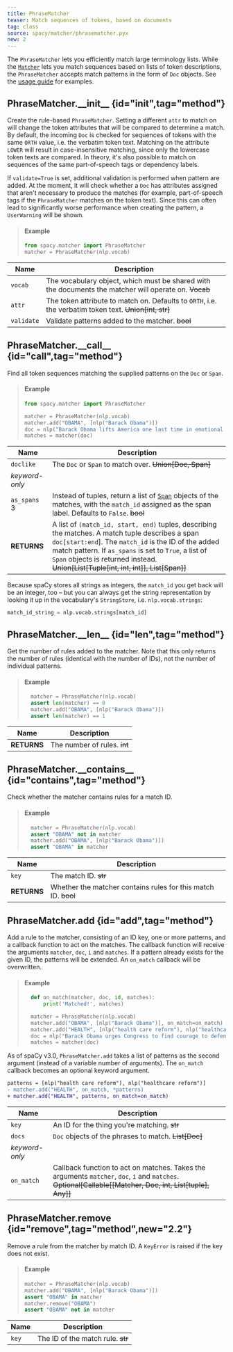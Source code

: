 ```yaml
---
title: PhraseMatcher
teaser: Match sequences of tokens, based on documents
tag: class
source: spacy/matcher/phrasematcher.pyx
new: 2
---
```


The `PhraseMatcher` lets you efficiently match large terminology lists. While
the [`Matcher`](/api/matcher) lets you match sequences based on lists of token
descriptions, the `PhraseMatcher` accepts match patterns in the form of `Doc`
objects. See the [usage guide](/usage/rule-based-matching#phrasematcher) for
examples.

## PhraseMatcher.\_\_init\_\_ {id="init",tag="method"}

Create the rule-based `PhraseMatcher`. Setting a different `attr` to match on
will change the token attributes that will be compared to determine a match. By
default, the incoming `Doc` is checked for sequences of tokens with the same
`ORTH` value, i.e. the verbatim token text. Matching on the attribute `LOWER`
will result in case-insensitive matching, since only the lowercase token texts
are compared. In theory, it's also possible to match on sequences of the same
part-of-speech tags or dependency labels.

If `validate=True` is set, additional validation is performed when pattern are
added. At the moment, it will check whether a `Doc` has attributes assigned that
aren't necessary to produce the matches (for example, part-of-speech tags if the
`PhraseMatcher` matches on the token text). Since this can often lead to
significantly worse performance when creating the pattern, a `UserWarning` will
be shown.

> #### Example
>
> ```python
> from spacy.matcher import PhraseMatcher
> matcher = PhraseMatcher(nlp.vocab)
> ```

| Name       | Description                                                                                            |
| ---------- | ------------------------------------------------------------------------------------------------------ |
| `vocab`    | The vocabulary object, which must be shared with the documents the matcher will operate on. ~~Vocab~~  |
| `attr`     | The token attribute to match on. Defaults to `ORTH`, i.e. the verbatim token text. ~~Union[int, str]~~ |
| `validate` | Validate patterns added to the matcher. ~~bool~~                                                       |

## PhraseMatcher.\_\_call\_\_ {id="call",tag="method"}

Find all token sequences matching the supplied patterns on the `Doc` or `Span`.

> #### Example
>
> ```python
> from spacy.matcher import PhraseMatcher
>
> matcher = PhraseMatcher(nlp.vocab)
> matcher.add("OBAMA", [nlp("Barack Obama")])
> doc = nlp("Barack Obama lifts America one last time in emotional farewell")
> matches = matcher(doc)
> ```

| Name                                  | Description                                                                                                                                                                                                                                                                                              |
| ------------------------------------- | -------------------------------------------------------------------------------------------------------------------------------------------------------------------------------------------------------------------------------------------------------------------------------------------------------- |
| `doclike`                             | The `Doc` or `Span` to match over. ~~Union[Doc, Span]~~                                                                                                                                                                                                                                                  |
| _keyword-only_                        |                                                                                                                                                                                                                                                                                                          |
| `as_spans` <Tag variant="new">3</Tag> | Instead of tuples, return a list of [`Span`](/api/span) objects of the matches, with the `match_id` assigned as the span label. Defaults to `False`. ~~bool~~                                                                                                                                            |
| **RETURNS**                           | A list of `(match_id, start, end)` tuples, describing the matches. A match tuple describes a span `doc[start:end`]. The `match_id` is the ID of the added match pattern. If `as_spans` is set to `True`, a list of `Span` objects is returned instead. ~~Union[List[Tuple[int, int, int]], List[Span]]~~ |

<Infobox title="Note on retrieving the string representation of the match_id" variant="warning">

Because spaCy stores all strings as integers, the `match_id` you get back will
be an integer, too – but you can always get the string representation by looking
it up in the vocabulary's `StringStore`, i.e. `nlp.vocab.strings`:

```python
match_id_string = nlp.vocab.strings[match_id]
```

</Infobox>

## PhraseMatcher.\_\_len\_\_ {id="len",tag="method"}

Get the number of rules added to the matcher. Note that this only returns the
number of rules (identical with the number of IDs), not the number of individual
patterns.

> #### Example
>
> ```python
>   matcher = PhraseMatcher(nlp.vocab)
>   assert len(matcher) == 0
>   matcher.add("OBAMA", [nlp("Barack Obama")])
>   assert len(matcher) == 1
> ```

| Name        | Description                  |
| ----------- | ---------------------------- |
| **RETURNS** | The number of rules. ~~int~~ |

## PhraseMatcher.\_\_contains\_\_ {id="contains",tag="method"}

Check whether the matcher contains rules for a match ID.

> #### Example
>
> ```python
>   matcher = PhraseMatcher(nlp.vocab)
>   assert "OBAMA" not in matcher
>   matcher.add("OBAMA", [nlp("Barack Obama")])
>   assert "OBAMA" in matcher
> ```

| Name        | Description                                                    |
| ----------- | -------------------------------------------------------------- |
| `key`       | The match ID. ~~str~~                                          |
| **RETURNS** | Whether the matcher contains rules for this match ID. ~~bool~~ |

## PhraseMatcher.add {id="add",tag="method"}

Add a rule to the matcher, consisting of an ID key, one or more patterns, and a
callback function to act on the matches. The callback function will receive the
arguments `matcher`, `doc`, `i` and `matches`. If a pattern already exists for
the given ID, the patterns will be extended. An `on_match` callback will be
overwritten.

> #### Example
>
> ```python
>   def on_match(matcher, doc, id, matches):
>       print('Matched!', matches)
>
>   matcher = PhraseMatcher(nlp.vocab)
>   matcher.add("OBAMA", [nlp("Barack Obama")], on_match=on_match)
>   matcher.add("HEALTH", [nlp("health care reform"), nlp("healthcare reform")], on_match=on_match)
>   doc = nlp("Barack Obama urges Congress to find courage to defend his healthcare reforms")
>   matches = matcher(doc)
> ```

<Infobox title="Changed in v3.0" variant="warning">

As of spaCy v3.0, `PhraseMatcher.add` takes a list of patterns as the second
argument (instead of a variable number of arguments). The `on_match` callback
becomes an optional keyword argument.

```diff
patterns = [nlp("health care reform"), nlp("healthcare reform")]
- matcher.add("HEALTH", on_match, *patterns)
+ matcher.add("HEALTH", patterns, on_match=on_match)
```

</Infobox>

| Name           | Description                                                                                                                                                |
| -------------- | ---------------------------------------------------------------------------------------------------------------------------------------------------------- |
| `key`          | An ID for the thing you're matching. ~~str~~                                                                                                               |
| `docs`         | `Doc` objects of the phrases to match. ~~List[Doc]~~                                                                                                       |
| _keyword-only_ |                                                                                                                                                            |
| `on_match`     | Callback function to act on matches. Takes the arguments `matcher`, `doc`, `i` and `matches`. ~~Optional[Callable[[Matcher, Doc, int, List[tuple], Any]]~~ |

## PhraseMatcher.remove {id="remove",tag="method",new="2.2"}

Remove a rule from the matcher by match ID. A `KeyError` is raised if the key
does not exist.

> #### Example
>
> ```python
> matcher = PhraseMatcher(nlp.vocab)
> matcher.add("OBAMA", [nlp("Barack Obama")])
> assert "OBAMA" in matcher
> matcher.remove("OBAMA")
> assert "OBAMA" not in matcher
> ```

| Name  | Description                       |
| ----- | --------------------------------- |
| `key` | The ID of the match rule. ~~str~~ |
